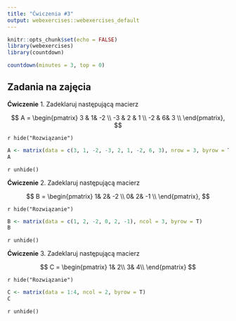 ```yaml
---
title: "Ćwiczenia #3"
output: webexercises::webexercises_default
---
```


```r
knitr::opts_chunk$set(echo = FALSE)
library(webexercises)
library(countdown)
```

```r
countdown(minutes = 3, top = 0)
```


## Zadania na zajęcia

**Ćwiczenie** 1. Zadeklaruj następującą macierz

$$
A =
 \begin{pmatrix}
3 & 1&  -2 \\
-3 & 2 & 1 \\
-2 & 6&  3 \\
 \end{pmatrix},
$$



`r hide("Rozwiązanie")`
```r
A <- matrix(data = c(3, 1, -2, -3, 2, 1, -2, 6, 3), nrow = 3, byrow = T)
A
```
`r unhide()`

**Ćwiczenie** 2. Zadeklaruj następującą macierz

$$
B =
 \begin{pmatrix}
1&  2&  -2 \\
0&  2&  -1 \\
 \end{pmatrix},
$$

`r hide("Rozwiązanie")`
```r
B <- matrix(data = c(1, 2, -2, 0, 2, -1), ncol = 3, byrow = T) 
B
```
`r unhide()`


**Ćwiczenie** 3. Zadeklaruj następującą macierz

$$
C =
 \begin{pmatrix}
1&  2\\
3&  4\\
 \end{pmatrix}
$$

`r hide("Rozwiązanie")`
```r
C <- matrix(data = 1:4, ncol = 2, byrow = T)
C
```
`r unhide()`


